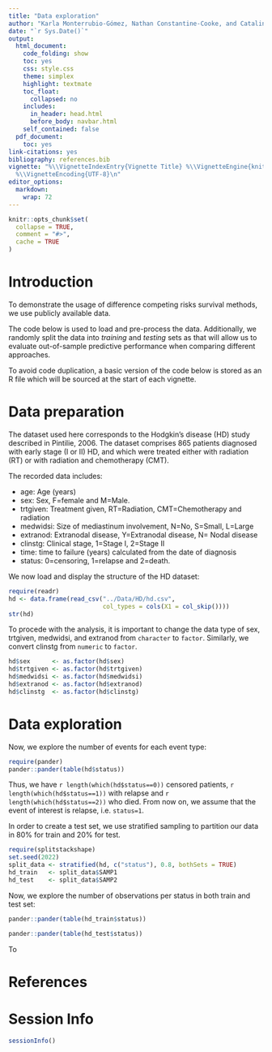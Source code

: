 ```yaml
---
title: "Data exploration"
author: "Karla Monterrubio-Gómez, Nathan Constantine-Cooke, and Catalina Vallejos"
date: "`r Sys.Date()`"
output:
  html_document:
    code_folding: show
    toc: yes
    css: style.css
    theme: simplex
    highlight: textmate
    toc_float:
      collapsed: no
    includes:
      in_header: head.html
      before_body: navbar.html
    self_contained: false
  pdf_document:
    toc: yes
link-citations: yes
bibliography: references.bib
vignette: "%\\VignetteIndexEntry{Vignette Title} %\\VignetteEngine{knitr::rmarkdown}
  %\\VignetteEncoding{UTF-8}\n"
editor_options: 
  markdown: 
    wrap: 72
---
```


```r
knitr::opts_chunk$set(
  collapse = TRUE,
  comment = "#>",
  cache = TRUE
)
```

# Introduction

To demonstrate the usage of difference competing risks survival methods,
we use publicly available data.

The code below is used to load and pre-process the data. Additionally,
we randomly split the data into *training* and *testing* sets as that
will allow us to evaluate out-of-sample predictive performance when
comparing different approaches.

To avoid code duplication, a basic version of the code below is stored
as an R file which will be sourced at the start of each vignette.

# Data preparation

The dataset used here corresponds to the Hodgkin's disease (HD) study
described in Pintilie, 2006. The dataset comprises 865 patients
diagnosed with early stage (I or II) HD, and which were treated either
with radiation (RT) or with radiation and chemotherapy (CMT).

The recorded data includes:

-   age: Age (years)
-   sex: Sex, F=female and M=Male.
-   trtgiven: Treatment given, RT=Radiation, CMT=Chemotherapy and
    radiation
-   medwidsi: Size of mediastinum involvement, N=No, S=Small, L=Large
-   extranod: Extranodal disease, Y=Extranodal disease, N= Nodal disease
-   clinstg: Clinical stage, 1=Stage I, 2=Stage II
-   time: time to failure (years) calculated from the date of diagnosis
-   status: 0=censoring, 1=relapse and 2=death.

We now load and display the structure of the HD dataset:

```r
require(readr)
hd <- data.frame(read_csv("../Data/HD/hd.csv",
                          col_types = cols(X1 = col_skip())))
str(hd)
```

To procede with the analysis, it is important to change the data type of
sex, trtgiven, medwidsi, and extranod from `character` to `factor`.
Similarly, we convert clinstg from `numeric` to `factor`.

```r
hd$sex      <- as.factor(hd$sex)
hd$trtgiven <- as.factor(hd$trtgiven)
hd$medwidsi <- as.factor(hd$medwidsi)
hd$extranod <- as.factor(hd$extranod)
hd$clinstg  <- as.factor(hd$clinstg)
```

# Data exploration

Now, we explore the number of events for each event type:

```r
require(pander)
pander::pander(table(hd$status))
```

Thus, we have `r length(which(hd$status==0))` censored patients,
`r length(which(hd$status==1))` with relapse and
`r length(which(hd$status==2))` who died. From now on, we assume that
the event of interest is relapse, i.e. `status=1`.

In order to create a test set, we use stratified sampling to partition
our data in 80% for train and 20% for test.

```r
require(splitstackshape)
set.seed(2022)
split_data <- stratified(hd, c("status"), 0.8, bothSets = TRUE)
hd_train   <- split_data$SAMP1
hd_test    <- split_data$SAMP2
```

Now, we explore the number of observations per status in both train and
test set:

```r
pander::pander(table(hd_train$status))
```

```r
pander::pander(table(hd_test$status))
```

To

# References

::: {#refs}
:::

# Session Info

```r
sessionInfo()
```
